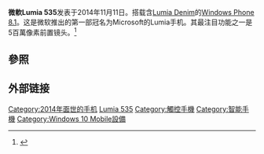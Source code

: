 {{expand|time=2014-11-11T13:01:43+00:00}}
{{refimprove|time=2014-11-11T13:01:43+00:00}}
{{Infobox Mobile
| name            = 微軟Lumia 535
| image           = Microsoft Lumia 535 with cover.jpg
| imagesize       = 200px
| manufacturer    = [[微軟移動|微軟移動]]
| caption         = 微軟Lumia 535
| carrier         = 
| available       = 2014年11月11日
| series          = [[Lumia|Lumia]]
| type            =
| predecessor     = [[諾基亞Lumia_530|諾基亞Lumia 530]]
| successor       = 
| status          = 2014年11月发布
| form            = 直立式手机<br />黄、白、橙、蓝、黑、灰
| size            = 140.2×72.4×8.8（[[毫米|毫米]]）
| weight          = 146[[克|克]]
| networks        = [[GSM|GSM]] 1800 / 1900 / 850 / 900<br />[[WCDMA|WCDMA]] Band I (2100) / Band II (1900) / Band V (850) / Band VIII (900)
| os              = [[Windows_Phone_8.1|Windows Phone 8.1]]
| cpu             = Qualcomm® 骁龙™ 200 处理器 四核 1.2 [[GHz|GHz]]
| screen          = 960 x 540[[畫素|畫素]] 5[[英寸|英寸]]
| input           = [[電容式|電容式]][[觸控螢幕|觸控螢幕]]
| interior_memory = 8GB
| memory_card     = 最大存储卡容量 128 GB
| memory          = 1 GB
| connectivity    = Dual Transfer Mode (MSC 12)<br />[[EDGE|EDGE]] Class B<br />[[GPRS|GPRS]] Class B<br />[[HSDPA|HSDPA]]+ Dual Carrier Cat24 42 Mbps<br />[[HSUPA|HSUPA]] Cat6 5.76 Mbps<br />[[WLAN|WLAN]] IEEE 802.11 a/b/g/n<br />[[蓝牙|蓝牙]]4.0<br />[[MicroUSB|MicroUSB]]
| battery         = BL-L4A 3.7V 2000 [[mAh|mAh]]<br />最長待機時間14 天（3G）<br />最長2G通話時間11小時<br />最長3G通話時間13小時<br />音樂最長播放時間78小時
| camera          = 500萬畫素<br />照相最大解析度1280 × 720 Pixel(s)<br />自动对焦<br />相機焦距28[[毫米|毫米]]、[[光圈|光圈]]f/2.4<br />480p錄影<br />（[[FWVGA|FWVGA]] 848x480畫素、30 fps）
| ringtone        = 
| music           = 支援編碼：MP3、AMR-WB、AMR-NB、WMA 10 Pro、WMA 9、AAC LC、AAC+/HEAAC、eAAC+/HEAACv2<br />支援播放格式：ASF、WAV、MP4、AAC、AMR、MP3、M4A、WMA、3GP、3G2
}}
'''微軟Lumia 535'''发表于2014年11月11日。搭载含[[Lumia_Denim|Lumia Denim]]的[[Windows_Phone_8.1|Windows Phone 8.1]]。这是微软推出的第一部冠名为Microsoft的Lumia手机。其最注目功能之一是5百萬像素前置镜头。<ref>{{Cite web |url=http://betanews.com/2014/07/15/nokia-lumia-520-activations-exceed-12-million-windows-phone-ecosystem-grows/ |title=存档副本 |access-date=2014-11-11 |archive-date=2014-07-19 |archive-url=https://web.archive.org/web/20140719023346/http://betanews.com/2014/07/15/nokia-lumia-520-activations-exceed-12-million-windows-phone-ecosystem-grows/ |dead-url=no }}</ref>

== 參照 ==
<references />

== 外部链接 ==

{{Windows Phone Devices}}
{{Microsoft Lumia}}

[[Category:2014年面世的手机|Category:2014年面世的手机]]
[[Category:微軟配件|Lumia 535]]
[[Category:觸控手機|Category:觸控手機]]
[[Category:智能手機|Category:智能手機]]
[[Category:Windows_10_Mobile設備|Category:Windows 10 Mobile設備]]